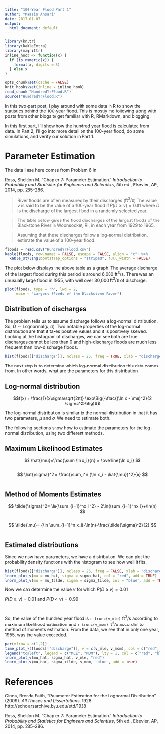 ```yaml
---
title: "100-Year Flood Part 1"
author: "Maazin Ansari"
date: 2017-01-07
output:
  html_document: default
---
```

```r
library(knitr)
library(kableExtra)
library(magrittr)
inline_hook <- function(x) {
  if (is.numeric(x)) {
    format(x, digits = 5)
  } else x
}

opts_chunk$set(cache = FALSE)
knit_hooks$set(inline = inline_hook)
read_chunk("HundredYrFlood.R")
source("HundredYrFlood.R")
```

In this two-part post, I play around with some data in R to show the statistics behind the 100-year flood. This is mostly me following along with posts from other blogs to get familiar with R, RMarkdown, and blogging. 

In this first part, I'll show how the hundred year flood is calculated from data. In Part 2, I'll go into more detail on the 100-year flood, do some simulations, and verify our solution in Part 1.

# Parameter Estimation

The data I use here comes from Problem 6 in 

Ross, Sheldon M. “Chapter 7: Parameter Estimation.” *Introduction to Probability and Statistics for Engineers and Scientists*, 5th ed., Elsevier, AP, 2014, pp. 285–286.

> River floods are often measured by their discharges ($\text{ft}^3/\text{s}$)
The value $v$ is said to be the value of a 100-year flood if $P(D \geq v) = 0.01$
where $D$ is the discharge of the largest flood in a randomly selected year.  

> The table below gives the flood discharges of the largest floods of the Blackstone River in Woonsocket, RI, in each year from 1929 to 1965.  

> Assuming that these discharges follow a log-normal distribution, estimate the value of a 100-year flood.

```r
floods = read.csv("HundredYrFlood.csv")
kable(floods, row.names = FALSE, escape = FALSE, align = "c") %>%
  kable_styling(bootstrap_options = "striped", full_width = FALSE)
```

The plot below displays the above table as a graph. The average discharge of the largest flood during this period is around 6,000 $\text{ft}^3/\text{s}$. There was an unusually large flood in 1955, with well over 30,000 $\text{ft}^3/\text{s}$ of discharge.

```r
plot(floods, type = "h", lwd = 2,
     main = "Largest floods of the Blackstone River")
```

## Distribution of discharges

The problem tells us to assume discharge follows a log-normal distribution. So, $D \sim \text{Lognormal}(\mu, \sigma)$. Two notable properties of the log-normal distribution are that it takes positive values and it is positively skewed. Looking at the histogram of discharges, we can see both are true: discharges cannot be less than 0 and high-discharge floods are much less frequent than low-discharge floods.

```r
hist(floods[["discharge"]], nclass = 25, freq = TRUE, xlab = "discharge", main = "")
```

The next step is to determine which log-normal distribution this data comes from. In other words, what are the parameters for this distribution.

## Log-normal distribution

$$f(x) = \frac{1}{x\sigma\sqrt{2π}} \exp\Big(-\frac{(\ln x - \mu)^2}{2 \sigma^2}\Big)$$

The log-normal distribution is similar to the normal distribution in that it has two parameters, $\mu$ and $\sigma$. We need to estimate both.

The following sections show how to estimate the parameters for the log-normal distribution, using two different methods.

## Maximum Likelihood Estimates

$$
\hat{\mu}=\frac{\sum \ln x_i}{n} = \overline{\ln x_i}
$$

```r
```

$$
\hat{\sigma}^2 = \frac{\sum_i^n (\ln x_i - \hat{\mu})^2}{n}
$$

```r
```

## Method of Moments Estimates

$$
\tilde{\sigma}^2= \ln{\sum_{i=1}^nx_i^2} - 2\ln{\sum_{i=1}^nx_i}+\ln(n)
$$

```r
```

$$
\tilde{\mu}= {\ln \sum_{i=1}^n x_i}-\ln(n)-\frac{\tilde{\sigma}^2}{2}
$$

```r
```

## Estimated distributions

Since we now have parameters, we have a distribution. We can plot the probability density functions with the histogram to see how well it fits.

```r
hist(floods[["discharge"]], nclass = 25, freq = FALSE, xlab = "discharge", main = "")
lnorm_plot_v(mu = mu_hat, sigma = sigma_hat, col = "red", add = TRUE)
lnorm_plot_v(mu = mu_tilde, sigma = sigma_tilde, col = "blue", add = TRUE)
```

Now we can determine the value $v$ for which $P(D \geq v) = 0.01$

$P(D \geq v) = 0.01$ and $P(D <  v) = 0.99$

```r
```

```r
```

So, the value of the hundred year flood is `r trunc(v_mle)` $\text{ft}^3/\text{s}$ according to maximum likelihood estimation and `r trunc(v_mom)` $\text{ft}^3/\text{s}$ accordint to method of moments estimation. From the data, we see that in only one year, 1955, was the value exceeded.

```r
par(mfrow = c(1,2))
time_plot_v(floods[["discharge"]], v = c(v_mle, v_mom), col = c("red", "blue"))
legend("topleft", legend = c("MLE", "MOM"), lty = 1, col = c("red", "blue"), bty = "n")
lnorm_plot_v(mu_hat, sigma_hat, v_mle, "red")
lnorm_plot_v(mu_hat, sigma_tilde, v_mom, "blue", add = TRUE)
```

# References

Ginos, Brenda Faith, "Parameter Estimation for the Lognormal Distribution" (2009). *All Theses and Dissertations*. 1928. http://scholarsarchive.byu.edu/etd/1928

Ross, Sheldon M. “Chapter 7: Parameter Estimation.” *Introduction to Probability and Statistics for Engineers and Scientists*, 5th ed., Elsevier, AP, 2014, pp. 285–286.

